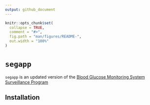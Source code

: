 ```yaml
---
output: github_document
---
```


<!-- README.md is generated from README.Rmd. Please edit that file -->

```r
knitr::opts_chunk$set(
  collapse = TRUE,
  comment = "#>",
  fig.path = "man/figures/README-",
  out.width = "100%"
)
```

# `segapp`

<!-- badges: start -->
<!-- badges: end -->

`segapp` is an updated version of the [Blood Glucose Monitoring System Surveillance Program](https://www.diabetestechnology.org/seg/)

## Installation

